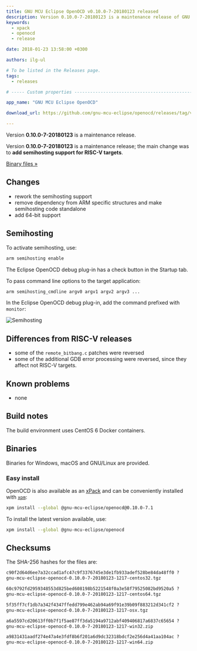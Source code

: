 ```yaml
---
title: GNU MCU Eclipse OpenOCD v0.10.0-7-20180123 released
description: Version 0.10.0-7-20180123 is a maintenance release of GNU MCU Eclipse OpenOCD.
keywords:
  - xpack
  - openocd
  - release

date: 2018-01-23 13:58:00 +0300

authors: ilg-ul

# To be listed in the Releases page.
tags:
  - releases

# ----- Custom properties -----------------------------------------------------

app_name: "GNU MCU Eclipse OpenOCD"

download_url: https://github.com/gnu-mcu-eclipse/openocd/releases/tag/v0.10.0-7-20180123/

---
```


<head>
  <title>{frontMatter.title}</title>
  <meta property="og:title" content={frontMatter.title} />
</head>

Version **0.10.0-7-20180123** is a maintenance release.

<!-- truncate -->

Version **0.10.0-7-20180123** is a maintenance release; the main change was to **add semihosting support for RISC-V targets**.

<!-- truncate -->

<p><a href={frontMatter.download_url}>Binary files »</a></p>

## Changes

* rework the semihosting support
* remove dependency from ARM specific structures and make semihosting code standalone
* add 64-bit support

## Semihosting

To activate semihosting, use:

```txt
arm semihosting enable
```

The Eclipse OpenOCD debug plug-in has a check button in the Startup tab.

To pass command line options to the target application:

```txt
arm semihosting_cmdline argv0 argv1 argv2 argv3 ...
```

In the Eclipse OpenOCD debug plug-in, add the command prefixed with `monitor`:

![Semihosting](/img/2018/openocd-riscv-semihosting.png)

## Differences from RISC-V releases

* some of the `remote_bitbang.c` patches were reversed
* some of the additional GDB error processing were reversed, since they affect not RISC-V targets.

## Known problems

* none

## Build notes

The build environment uses CentOS 6 Docker containers.

## Binaries

Binaries for Windows, macOS and GNU/Linux are provided.

### Easy install

OpenOCD is also available as an [xPack](https://www.npmjs.com/package/@gnu-mcu-eclipse/openocd) and can be conveniently installed with [`xpm`](https://www.npmjs.com/package/xpm):

```sh
xpm install --global @gnu-mcu-eclipse/openocd@0.10.0-7.1
```

To install the latest version available, use:

```sh
xpm install --global @gnu-mcu-eclipse/openocd
```

## Checksums

The SHA-256 hashes for the files are:

```txt
c90f2d64d6ee7a32ccad1afc47c9f3376745e3de1fb933adef528be84da48ff0 ?
gnu-mcu-eclipse-openocd-0.10.0-7-20180123-1217-centos32.tgz

60c9792fd2959348553d825bed608198b5221548f0a3e58f79525082bd9520a5 ?
gnu-mcu-eclipse-openocd-0.10.0-7-20180123-1217-centos64.tgz

5f35ff7cf1db7a342f4347ffedd799e462ab94a69f91e39b09f883212d341cf2 ?
gnu-mcu-eclipse-openocd-0.10.0-7-20180123-1217-osx.tgz

a6a5597cd20613ff0b7f1f5ae87ff3da5194a9712abf409406817a6837c65654 ?
gnu-mcu-eclipse-openocd-0.10.0-7-20180123-1217-win32.zip

a9831431aadf274e47a4e3fdf8b6f201a6d9dc32318bdcf2e256d4a41aa104ac ?
gnu-mcu-eclipse-openocd-0.10.0-7-20180123-1217-win64.zip
```
